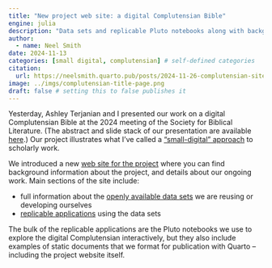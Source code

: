 ```yaml
---
title: "New project web site: a digital Complutensian Bible"
engine: julia
description: "Data sets and replicable Pluto notebooks along with background information about the project."
author:
  - name: Neel Smith
date: 2024-11-13
categories: [small digital, complutensian] # self-defined categories
citation: 
  url: https://neelsmith.quarto.pub/posts/2024-11-26-complutensian-site/ 
image: ../imgs/complutensian-title-page.png
draft: false # setting this to false publishes it
---
```


Yesterday, Ashley Terjanian and I presented our work on a digital Complutensian Bible at the 2024 meeting of the Society for Biblical Literature.  (The abstract and slide stack of our presentation are available [here](https://neelsmith.quarto.pub/digitalcomplutensian/presentations/sbl2024/).) Our project illustrates what I've called a ["small-digital" approach](https://neelsmith.quarto.pub/posts/2024-10-28-small-digital/index.html) to scholarly work. 




We introduced a new [web site for the project](https://neelsmith.quarto.pub/digitalcomplutensian) where you can find background information about the project, and details about our ongoing work. Main sections of the site include:

- full information about the [openly available data sets](https://neelsmith.quarto.pub/digitalcomplutensian/resources) we are reusing or developing ourselves 
- [replicable applications](https://neelsmith.quarto.pub/digitalcomplutensian/examples/) using the data sets

The bulk of the replicable applications are the Pluto notebooks we use to explore the digital Complutensian interactively, but they also include examples of static documents that we format for publication with Quarto -- including the project website itself.
